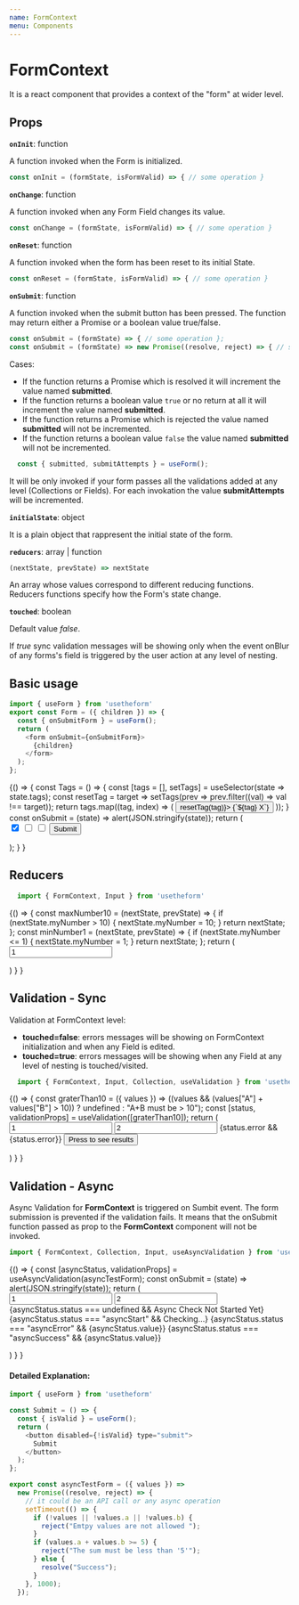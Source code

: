 ---
name: FormContext
menu: Components
---


# FormContext

It is a react component that provides a context of the "form" at wider level.

## Props

**`onInit`**: function

A function invoked when the Form is initialized.

```javascript
const onInit = (formState, isFormValid) => { // some operation }
```

**`onChange`**: function

A function invoked when any Form Field changes its value.

```javascript
const onChange = (formState, isFormValid) => { // some operation }
```

**`onReset`**: function

A function invoked when the form has been reset to its initial State.

```javascript
const onReset = (formState, isFormValid) => { // some operation }
```

**`onSubmit`**: function

A function invoked when the submit button has been pressed. 
The function may return either a Promise or a boolean value true/false.

```js
const onSubmit = (formState) => { // some operation };
const onSubmit = (formState) => new Promise((resolve, reject) => { // some async operation  });
```

Cases:
 - If the function returns a Promise which is resolved it will increment the value named **submitted**.
 - If the function returns a boolean value `true` or no return at all it will increment the value named **submitted**.
 - If the function returns a Promise which is rejected the value named **submitted** will not be incremented.
 - If the function returns a boolean value `false` the value named **submitted** will not be incremented.

```js
  const { submitted, submitAttempts } = useForm();
```

It will be only invoked if your form passes all the validations added at any level (Collections or Fields).
For each invokation the value **submitAttempts** will be incremented.

**`initialState`**: object

It is a plain object that rappresent the initial state of the form.

**`reducers`**: array | function

```javascript
(nextState, prevState) => nextState
```

An array whose values correspond to different reducing functions.
Reducers functions specify how the Form's state change.

**`touched`**: boolean

Default value *false*. 

If *true* sync validation messages will be showing only when the event onBlur of any forms's field is triggered by the user action at any level of nesting.

## Basic usage

```js
import { useForm } from 'usetheform'
export const Form = ({ children }) => {
  const { onSubmitForm } = useForm();
  return (
    <form onSubmit={onSubmitForm}>
      {children}
    </form>
  );
};
```

<Playground>
  {() => {
    const Tags = () => {
      const [tags  = [], setTags] = useSelector(state => state.tags);
      const resetTag = target =>
        setTags(prev => prev.filter((val) => val !== target));
      return tags.map((tag, index) => (
        <button type="button" key={tag} onClick={() => resetTag(tag)}>
        {`${tag} X`}
        </button>
      ));
    }
    const onSubmit = (state) => alert(JSON.stringify(state));
    return (
      <FormContext onSubmit={onSubmit}>
        <Form>
          <Collection array name="tags">
            <Input type="checkbox" value="Blue" checked placeholder="Tag Blue" />
            <Input type="checkbox" value="Red" placeholder="Tag Red" />
            <Input type="checkbox" value="Pink" placeholder="Tag Pink" />
          </Collection>
          <button type="submit">Submit</button>
        </Form>
        <Tags />
      </FormContext>
    );
    }
  }
</Playground>

## Reducers

```js
  import { FormContext, Input } from 'usetheform'
```

<Playground>
{() => {
    const maxNumber10 = (nextState, prevState) => { 
      if (nextState.myNumber > 10) {
        nextState.myNumber = 10;
      }
      return nextState;
    };
    const minNumber1 = (nextState, prevState) => { 
      if (nextState.myNumber <= 1) {
        nextState.myNumber = 1;
      }
      return nextState;
    };
    return (
      <FormContext reducers={[minNumber1, maxNumber10]}>
        <Form>
          <Input type="number" name="anyNumber" value="1"  placeholder="Number" />
        </Form>
      </FormContext>
    )
  }
}
</Playground>


## Validation - Sync

Validation at FormContext level:

- **touched=false**: errors messages will be showing on FormContext initialization and when any Field is edited.
- **touched=true**: errors messages will be showing when any Field at any level of nesting is touched/visited.

```javascript
  import { FormContext, Input, Collection, useValidation } from 'usetheform'
```

<Playground>
{() => {
    const graterThan10 = ({ values }) => ((values && (values["A"] + values["B"] > 10)) ? undefined : "A+B must be > 10");
    const [status, validationProps] = useValidation([graterThan10]);
    return (
      <FormContext touched {...validationProps}>
        <Form>
          <Collection object name="values" >
            <Input type="number" name="A" placeholder="Number A" value="1" />
            <Input type="number" name="B" placeholder="Number B" value="2" />
          </Collection>
          {status.error && <label>{status.error}</label>}
          <button type="submit">Press to see results</button>
        </Form>
      </FormContext>
    )
  }
}
</Playground>

## Validation - Async

Async Validation for **FormContext** is triggered on Sumbit event. The form submission is prevented if the validation fails.
It means that the onSubmit function passed as prop to the **FormContext** component will not be invoked.

```javascript
import { FormContext, Collection, Input, useAsyncValidation } from 'usetheform';
```

<Playground>
{() => {
    const [asyncStatus, validationProps] = useAsyncValidation(asyncTestForm);
    const onSubmit = (state) => alert(JSON.stringify(state));
    return (
      <FormContext onSubmit={onSubmit} {...validationProps}>
        <Form>
          <Collection object name="values">
            <Input type="number" name="a" placeholder="Number A" value="1" />
            <Input type="number" name="b" placeholder="Number B" value="2" />
          </Collection>
          {asyncStatus.status === undefined && <label>Async Check Not Started Yet</label>}
          {asyncStatus.status === "asyncStart" && <label>Checking...</label>}
          {asyncStatus.status === "asyncError" && <label>{asyncStatus.value}</label>}
          {asyncStatus.status === "asyncSuccess" && <label>{asyncStatus.value}</label>}
          <Submit />
        </Form>
      </FormContext>
    )
  }
}
</Playground>

#### Detailed Explanation:

```javascript
import { useForm } from 'usetheform'

const Submit = () => {
  const { isValid } = useForm();
  return (
    <button disabled={!isValid} type="submit">
      Submit
    </button>
  );
};

export const asyncTestForm = ({ values }) =>
  new Promise((resolve, reject) => {
    // it could be an API call or any async operation
    setTimeout(() => {
      if (!values || !values.a || !values.b) {
        reject("Emtpy values are not allowed ");
      }
      if (values.a + values.b >= 5) {
        reject("The sum must be less than '5'");
      } else {
        resolve("Success");
      }
    }, 1000);
  });
```

